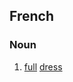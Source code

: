 ==French==

===Noun===
{{fr-noun|f|head=[[grande]] [[parure]]|pl=grandes parures}}

# [[full]] [[dress]]